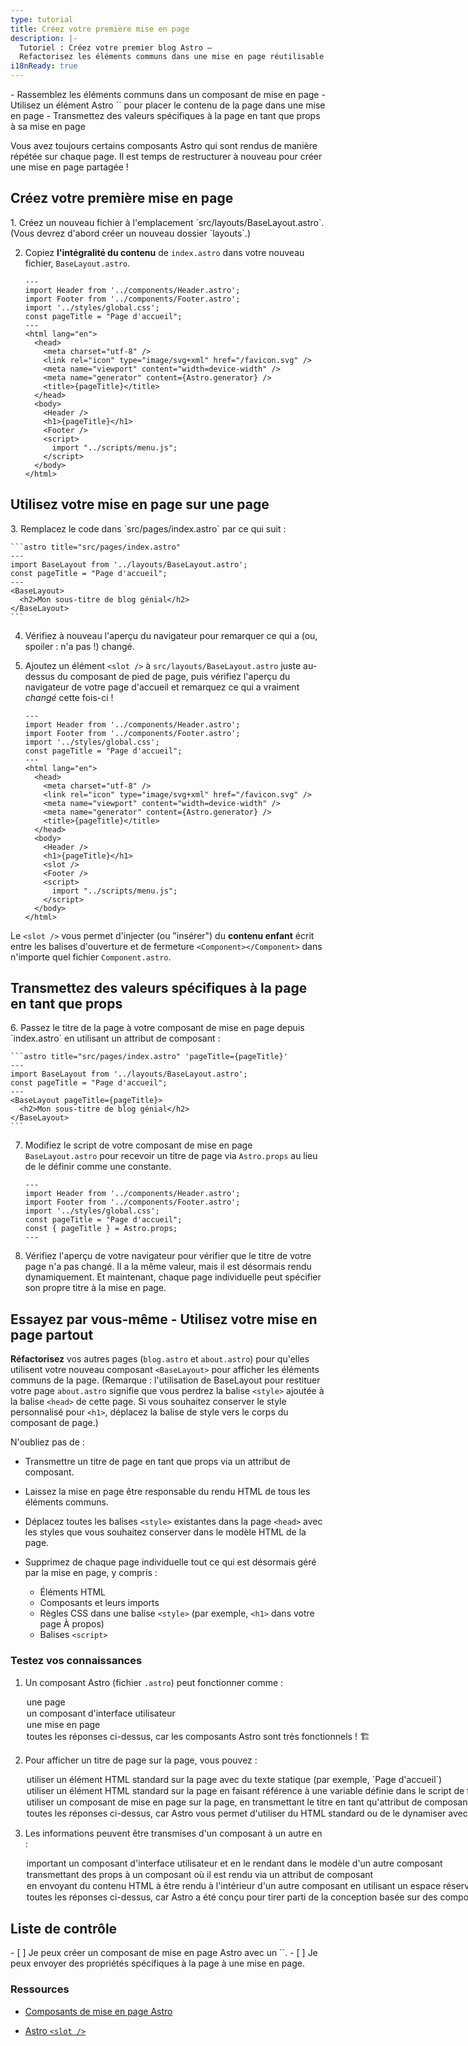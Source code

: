 ```yaml
---
type: tutorial
title: Créez votre première mise en page
description: |-
  Tutoriel : Créez votre premier blog Astro —
  Refactorisez les éléments communs dans une mise en page réutilisable
i18nReady: true
---
```



<PreCheck>
  - Rassemblez les éléments communs dans un composant de mise en page
  - Utilisez un élément Astro `<slot />` pour placer le contenu de la page dans une mise en page
  - Transmettez des valeurs spécifiques à la page en tant que props à sa mise en page
</PreCheck>

Vous avez toujours certains composants Astro qui sont rendus de manière répétée sur chaque page. Il est temps de restructurer à nouveau pour créer une mise en page partagée !

## Créez votre première mise en page

<Steps>
1. Créez un nouveau fichier à l'emplacement `src/layouts/BaseLayout.astro`. (Vous devrez d'abord créer un nouveau dossier `layouts`.)

2. Copiez **l'intégralité du contenu** de `index.astro` dans votre nouveau fichier, `BaseLayout.astro`.

    ```astro title="src/layouts/BaseLayout.astro"
    ---
    import Header from '../components/Header.astro';
    import Footer from '../components/Footer.astro';
    import '../styles/global.css';
    const pageTitle = "Page d'accueil";
    ---
    <html lang="en">
      <head>
        <meta charset="utf-8" />
        <link rel="icon" type="image/svg+xml" href="/favicon.svg" />
        <meta name="viewport" content="width=device-width" />
        <meta name="generator" content={Astro.generator} />
        <title>{pageTitle}</title>
      </head>
      <body>
        <Header />
        <h1>{pageTitle}</h1>
        <Footer />
        <script>
          import "../scripts/menu.js";
        </script>
      </body>
    </html>
    ```
</Steps>

## Utilisez votre mise en page sur une page

<Steps>
3. Remplacez le code dans `src/pages/index.astro` par ce qui suit :

    ```astro title="src/pages/index.astro"
    ---
    import BaseLayout from '../layouts/BaseLayout.astro';
    const pageTitle = "Page d'accueil";
    ---
    <BaseLayout>
      <h2>Mon sous-titre de blog génial</h2>
    </BaseLayout>
    ```

4. Vérifiez à nouveau l'aperçu du navigateur pour remarquer ce qui a (ou, spoiler : n'a pas !) changé.

5. Ajoutez un élément `<slot />` à `src/layouts/BaseLayout.astro` juste au-dessus du composant de pied de page, puis vérifiez l'aperçu du navigateur de votre page d'accueil et remarquez ce qui a vraiment _changé_ cette fois-ci !

    ```astro title="src/layouts/BaseLayout.astro" ins={18}
    ---
    import Header from '../components/Header.astro';
    import Footer from '../components/Footer.astro';
    import '../styles/global.css';
    const pageTitle = "Page d'accueil";
    ---
    <html lang="en">
      <head>
        <meta charset="utf-8" />
        <link rel="icon" type="image/svg+xml" href="/favicon.svg" />
        <meta name="viewport" content="width=device-width" />
        <meta name="generator" content={Astro.generator} />
        <title>{pageTitle}</title>
      </head>
      <body>
        <Header />
        <h1>{pageTitle}</h1>
        <slot />
        <Footer />
        <script>
          import "../scripts/menu.js";
        </script>
      </body>
    </html>
    ```
</Steps>

 Le `<slot />` vous permet d'injecter (ou "insérer") du **contenu enfant** écrit entre les balises d'ouverture et de fermeture `<Component></Component>` dans n'importe quel fichier `Component.astro`.

## Transmettez des valeurs spécifiques à la page en tant que props

<Steps>
6. Passez le titre de la page à votre composant de mise en page depuis `index.astro` en utilisant un attribut de composant :

    ```astro title="src/pages/index.astro" 'pageTitle={pageTitle}'
    ---
    import BaseLayout from '../layouts/BaseLayout.astro';
    const pageTitle = "Page d'accueil";
    ---
    <BaseLayout pageTitle={pageTitle}>
      <h2>Mon sous-titre de blog génial</h2>
    </BaseLayout>
    ```

7. Modifiez le script de votre composant de mise en page `BaseLayout.astro` pour recevoir un titre de page via `Astro.props` au lieu de le définir comme une constante.

    ```astro title="src/layouts/BaseLayout.astro" del={5} ins={6}
    ---
    import Header from '../components/Header.astro';
    import Footer from '../components/Footer.astro';
    import '../styles/global.css';
    const pageTitle = "Page d'accueil";
    const { pageTitle } = Astro.props;
    ---
    ```

8. Vérifiez l'aperçu de votre navigateur pour vérifier que le titre de votre page n'a pas changé. Il a la même valeur, mais il est désormais rendu dynamiquement. Et maintenant, chaque page individuelle peut spécifier son propre titre à la mise en page.
</Steps>

<Box icon="puzzle-piece">

## Essayez par vous-même - Utilisez votre mise en page partout

**Réfactorisez** vos autres pages (`blog.astro` et `about.astro`) pour qu'elles utilisent votre nouveau composant `<BaseLayout>` pour afficher les éléments communs de la page. (Remarque : l'utilisation de BaseLayout pour restituer votre page `about.astro` signifie que vous perdrez la balise `<style>` ajoutée à la balise `<head>` de cette page. Si vous souhaitez conserver le style personnalisé pour `<h1>`, déplacez la balise de style vers le corps du composant de page.)

N'oubliez pas de :

- Transmettre un titre de page en tant que props via un attribut de composant.

- Laissez la mise en page être responsable du rendu HTML de tous les éléments communs.

- Déplacez toutes les balises `<style>` existantes dans la page `<head>` avec les styles que vous souhaitez conserver dans le modèle HTML de la page.

- Supprimez de chaque page individuelle tout ce qui est désormais géré par la mise en page, y compris :

  - Éléments HTML
  - Composants et leurs imports
  - Règles CSS dans une balise `<style>` (par exemple, `<h1>` dans votre page À propos)
  - Balises `<script>`
</Box>



<Box icon="question-mark">

### Testez vos connaissances

1. Un composant Astro (fichier `.astro`) peut fonctionner comme :

    <MultipleChoice>
      <Option>une page</Option>
      <Option>un composant d'interface utilisateur</Option>
      <Option>une mise en page</Option>
      <Option isCorrect>toutes les réponses ci-dessus, car les composants Astro sont très fonctionnels ! 🏗️</Option>
    </MultipleChoice>

2. Pour afficher un titre de page sur la page, vous pouvez :

    <MultipleChoice>
      <Option>
        utiliser un élément HTML standard sur la page avec du texte statique (par exemple, `<h1>Page d'accueil</h1>`)
      </Option>
      <Option>
        utiliser un élément HTML standard sur la page en faisant référence à une variable définie dans le script de frontmatter de votre composant (par exemple, `<h1>{pageTitle}</h1>`)
      </Option>
      <Option>
        utiliser un composant de mise en page sur la page, en transmettant le titre en tant qu'attribut de composant (par exemple, `<BaseLayout title="Page d'accueil" />` ou `<BaseLayout title={pageTitle} />`)
      </Option>
      <Option isCorrect>
        toutes les réponses ci-dessus, car Astro vous permet d'utiliser du HTML standard ou de le dynamiser avec un peu de script et des composants ! 💪
      </Option>
    </MultipleChoice>

3. Les informations peuvent être transmises d'un composant à un autre en :

    <MultipleChoice>
      <Option>
        important un composant d'interface utilisateur et en le rendant dans le modèle d'un autre composant
      </Option>
      <Option>
        transmettant des props à un composant où il est rendu via un attribut de composant
      </Option>
      <Option>
        en envoyant du contenu HTML à être rendu à l'intérieur d'un autre composant en utilisant un espace réservé `<slot />`
      </Option>
      <Option isCorrect>
        toutes les réponses ci-dessus, car Astro a été conçu pour tirer parti de la conception basée sur des composants ! 🧩
      </Option>
    </MultipleChoice>

</Box>

<Box icon="check-list">

## Liste de contrôle

<Checklist>
- [ ] Je peux créer un composant de mise en page Astro avec un `<slot />`.
- [ ] Je peux envoyer des propriétés spécifiques à la page à une mise en page.
</Checklist>
</Box>

### Ressources

- [Composants de mise en page Astro](/fr/basics/layouts/)

- [Astro `<slot />`](/fr/basics/astro-components/#les-emplacements-slots)
